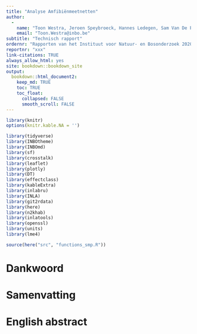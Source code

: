 ```yaml
---
title: "Analyse Amfibiënmeetnetten"
author: 
  -
    name: "Toon Westra, Jeroen Speybroeck, Hannes Ledegen, Sam Van De Poel,  Frederic Piesschaert, Thierry Onkelinx"
    email: "Toon.Westra@inbo.be"
subtitle: "Technisch rapport"
ordernr: "Rapporten van het Instituut voor Natuur- en Bosonderzoek 2020 (xx)"
reportnr: "xxx"
link-citations: TRUE
always_allow_html: yes
site: bookdown::bookdown_site
output:
  bookdown::html_document2:
    keep_md: TRUE
    toc: TRUE
    toc_float:
      collapsed: FALSE
      smooth_scroll: FALSE
---
```



```r
library(knitr)
options(knitr.kable.NA = '')


```


```r

library(tidyverse)
library(INBOtheme)
library(INBOmd)
library(sf)
library(crosstalk)
library(leaflet)
library(plotly)
library(DT)
library(effectclass)
library(kableExtra)
library(inlabru)
library(INLA)
library(git2rdata)
library(here)
library(n2khab)
library(inlatools)
library(openssl)
library(units)
library(lme4)

```



```r
source(here("src", "functions_smp.R"))
```

# Dankwoord {-}


# Samenvatting {-}


# English abstract {-}

\benglish


\eenglish


